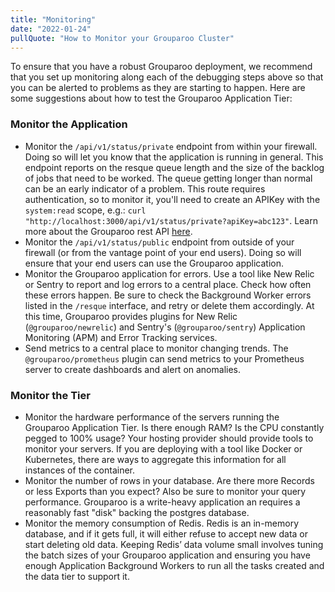 ```yaml
---
title: "Monitoring"
date: "2022-01-24"
pullQuote: "How to Monitor your Grouparoo Cluster"
---
```


To ensure that you have a robust Grouparoo deployment, we recommend that you set up monitoring along each of the debugging steps above so that you can be alerted to problems as they are starting to happen. Here are some suggestions about how to test the Grouparoo Application Tier:

### Monitor the Application

- Monitor the `/api/v1/status/private` endpoint from within your firewall. Doing so will let you know that the application is running in general. This endpoint reports on the resque queue length and the size of the backlog of jobs that need to be worked. The queue getting longer than normal can be an early indicator of a problem. This route requires authentication, so to monitor it, you'll need to create an APIKey with the `system:read` scope, e.g.: `curl "http://localhost:3000/api/v1/status/private?apiKey=abc123"`. Learn more about the Grouparoo rest API [here](/docs/support/rest-api).
- Monitor the `/api/v1/status/public` endpoint from outside of your firewall (or from the vantage point of your end users). Doing so will ensure that your end users can use the Grouparoo application.
- Monitor the Grouparoo application for errors. Use a tool like New Relic or Sentry to report and log errors to a central place. Check how often these errors happen. Be sure to check the Background Worker errors listed in the `/resque` interface, and retry or delete them accordingly. At this time, Grouparoo provides plugins for New Relic (`@grouparoo/newrelic`) and Sentry's (`@grouparoo/sentry`) Application Monitoring (APM) and Error Tracking services.
- Send metrics to a central place to monitor changing trends. The `@grouparoo/prometheus` plugin can send metrics to your Prometheus server to create dashboards and alert on anomalies.

### Monitor the Tier

- Monitor the hardware performance of the servers running the Grouparoo Application Tier. Is there enough RAM? Is the CPU constantly pegged to 100% usage? Your hosting provider should provide tools to monitor your servers. If you are deploying with a tool like Docker or Kubernetes, there are ways to aggregate this information for all instances of the container.
- Monitor the number of rows in your database. Are there more Records or less Exports than you expect? Also be sure to monitor your query performance. Grouparoo is a write-heavy application an requires a reasonably fast "disk" backing the postgres database.
- Monitor the memory consumption of Redis. Redis is an in-memory database, and if it gets full, it will either refuse to accept new data or start deleting old data. Keeping Redis’ data volume small involves tuning the batch sizes of your Grouparoo application and ensuring you have enough Application Background Workers to run all the tasks created and the data tier to support it.
